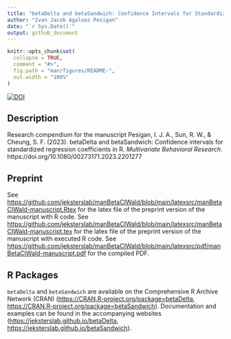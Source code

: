```yaml
---
title: "betaDelta and betaSandwich: Confidence Intervals for Standardized Regression Coefficients in R"
author: "Ivan Jacob Agaloos Pesigan"
date: "`r Sys.Date()`"
output: github_document
---
```


<!-- README.md is generated from README.Rmd. Please edit that file -->

```r
knitr::opts_chunk$set(
  collapse = TRUE,
  comment = "#>",
  fig.path = "man/figures/README-",
  out.width = "100%"
)
```

<!-- badges: start -->
[![DOI](https://zenodo.org/badge/DOI/10.1080/00273171.2023.2201277.svg)](https://doi.org/10.1080/00273171.2023.2201277)
<!-- badges: end -->

## Description

Research compendium for the manuscript
Pesigan, I. J. A., Sun, R. W., & Cheung, S. F. (2023).
betaDelta and betaSandwich: Confidence intervals for standardized regression coefficients in R.
*Multivariate Behavioral Research*.
https://doi.org/10.1080/00273171.2023.2201277

## Preprint

See [https://github.com/jeksterslab/manBetaCIWald/blob/main/latexsrc/manBetaCIWald-manuscript.Rtex](https://github.com/jeksterslab/manBetaCIWald/blob/main/latexsrc/manBetaCIWald-manuscript.Rtex) for the latex file of the preprint version of the manuscript with R code.
See [https://github.com/jeksterslab/manBetaCIWald/blob/main/latexsrc/manBetaCIWald-manuscript.tex](https://github.com/jeksterslab/manBetaCIWald/blob/main/latexsrc/manBetaCIWald-manuscript.tex) for the latex file of the preprint version of the manuscript with executed R code.
See [https://github.com/jeksterslab/manBetaCIWald/blob/main/latexsrc/pdf/manBetaCIWald-manuscript.pdf](https://github.com/jeksterslab/manBetaCIWald/blob/main/latexsrc/pdf/manBetaCIWald-manuscript.pdf) for the compiled PDF.

## R Packages

`betaDelta` and `betaSandwich` are available on the Comprehensive R Archive Network (CRAN)
([https://CRAN.R-project.org/package=betaDelta](https://CRAN.R-project.org/package=betaDelta),
[https://CRAN.R-project.org/package=betaSandwich](https://CRAN.R-project.org/package=betaSandwich)).
Documentation and examples can be found
in the accompanying websites
([https://jeksterslab.github.io/betaDelta](https://jeksterslab.github.io/betaDelta),
[https://jeksterslab.github.io/betaSandwich](https://jeksterslab.github.io/betaSandwich)).
